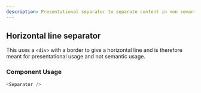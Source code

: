 ```yaml
---
description: Presentational separator to separate content in non semantic way
---
```


## Horizontal line separator

This uses a `<div>` with a border to give a horizontal line and is therefore meant for presentational usage and not semantic usage.

### Component Usage

```js
<Separator />
```
